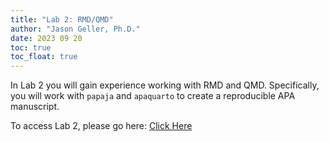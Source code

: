 ```yaml
---
title: "Lab 2: RMD/QMD"
author: "Jason Geller, Ph.D."
date: 2023 09 20
toc: true
toc_float: true
---
```


In Lab 2 you will gain experience working with RMD and QMD.  Specifically, you will work with `papaja` and `apaquarto` to create a reproducible APA manuscript.

To access Lab 2, please go here: [Click Here](https://classroom.github.com/a/ngGlshr8)
